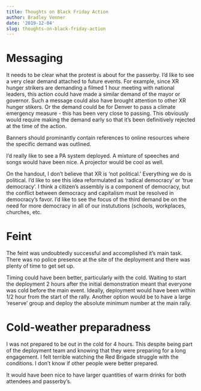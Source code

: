 ```yaml
---
title: Thoughts on Black Friday Action
author: Bradley Venner
date: '2019-12-04'
slug: thoughts-on-black-friday-action
---
```


# Messaging

It needs to be clear what the protest is about for the passerby.  I'd like to see a very clear demand attached to future events.  For example, since XR hunger strikers are demanding a filmed 1 hour meeting with national leaders, this action could have made a similar demand of the mayor or governor.  Such a message could also have brought attention to other XR hunger stikers.  Or the demand could be for Denver to pass a climate emergency measure - this has been very close to passing.  This obviously would require making the demand early so that it's been definitively rejected at the time of the action.

Banners should prominantly contain references to online resources where the specific demand was outlined.  

I'd really like to see a PA system deployed.  A mixture of speeches and songs would have been nice.  A projector would be cool as well.

On the handout, I don't believe that XR is 'not political.'  Everything we do is political.  I'd like to see this idea reformulated as 'radical democracy' or 'true democracy'.  I think a citizen's assembly is a component of democracy, but the conflict between democracy and capitalism must be resolved in democracy's favor.  I'd like to see the focus of the third demand be on the need for more democracy in all of our instututions (schools, workplaces, churches, etc.

# Feint

The feint was undoubtedly successful and accomplished it's main task.  There was no police presence at the site of the deployment and there was plenty of time to get set up.

Timing could have been better, particularly with the cold.  Waiting to start the deployment 2 hours after the initial demonstration meant that everyone was cold before the main event.  Ideally, deployment would have been within 1/2 hour from the start of the rally.  Another option would be to have a large 'reserve' group and deploy the absolute minimum number at the main rally.

# Cold-weather preparadness

I was not prepared to be out in the cold for 4 hours.  This despite being part of the deployment team and knowing that they were preparing for a long engagement.  I felt terrible watching the Red Brigade struggle with the conditions.  I don't know if other people were better prepared.

It would have been nice to have larger quantities of warm drinks for both attendees and passerby's.  
